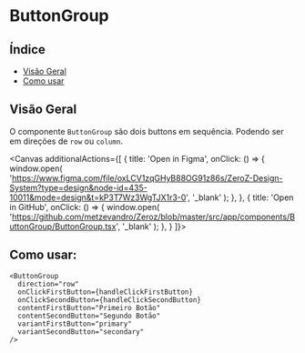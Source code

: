 
<Meta of={ButtonGroup} />

# ButtonGroup

## Índice

- [Visão Geral](#visão-geral)
- [Como usar](#como-usar)

## Visão Geral

O componente `ButtonGroup` são dois buttons em sequência. Podendo ser em direções de `row` ou `column`.

<Canvas additionalActions={[
    {
      title: 'Open in Figma', 
      onClick: () => {
        window.open(
          'https://www.figma.com/file/oxLCV1zqGHyB88OG91z86s/ZeroZ-Design-System?type=design&node-id=435-10011&mode=design&t=kP3T7Wz3WgTJX1r3-0',
          '_blank'
        );
      },
    },
    {
      title: 'Open in GitHub',
      onClick: () => {
        window.open(
          'https://github.com/metzevandro/Zeroz/blob/master/src/app/components/ButtonGroup/ButtonGroup.tsx',
          '_blank'
        );
      },
    }
  ]}>
  <Story/>

</Canvas>
<Controls />

## Como usar:

```tsx
<ButtonGroup
  direction="row"
  onClickFirstButton={handleClickFirstButton}
  onClickSecondButton={handleClickSecondButton}
  contentFirstButton="Primeiro Botão"
  contentSecondButton="Segundo Botão"
  variantFirstButton="primary"
  variantSecondButton="secondary"
/>
```
